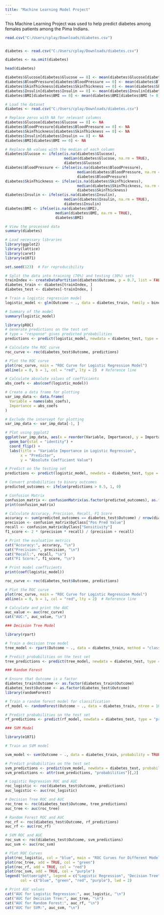 ```yaml
---
title: "Machine Learning Model Project"
---
```


This Machine Learning Project was used to help predict diabetes among females patients among the Pima Indians. 

```r
read.csv("C:/Users/cplay/Downloads/diabetes.csv")


diabetes <- read.csv("C:/Users/cplay/Downloads/diabetes.csv")

diabetes <- na.omit(diabetes)
```

```r
head(diabetes)

diabetes$Glucose[diabetes$Glucose == 0] <- mean(diabetes$Glucose[diabetes$Glucose != 0], na.rm = TRUE)
diabetes$BloodPressure[diabetes$BloodPressure == 0] <- mean(diabetes$BloodPressure[diabetes$BloodPressure != 0], na.rm = TRUE)
diabetes$SkinThickness[diabetes$SkinThickness == 0] <- mean(diabetes$SkinThickness[diabetes$SkinThickness != 0], na.rm = TRUE)
diabetes$Insulin[diabetes$Insulin == 0] <- mean(diabetes$Insulin[diabetes$Insulin != 0], na.rm = TRUE)
diabetes$BMI[diabetes$BMI == 0] <- mean(diabetes$BMI[diabetes$BMI != 0], na.rm = TRUE)

```

```r
# Load the dataset
diabetes <- read.csv("C:/Users/cplay/Downloads/diabetes.csv")

# Replace zeros with NA for relevant columns
diabetes$Glucose[diabetes$Glucose == 0] <- NA
diabetes$BloodPressure[diabetes$BloodPressure == 0] <- NA
diabetes$SkinThickness[diabetes$SkinThickness == 0] <- NA
diabetes$Insulin[diabetes$Insulin == 0] <- NA
diabetes$BMI[diabetes$BMI == 0] <- NA

```

```r
# Replace NA values with the median of each column
diabetes$Glucose <- ifelse(is.na(diabetes$Glucose), 
                           median(diabetes$Glucose, na.rm = TRUE), 
                           diabetes$Glucose)
diabetes$BloodPressure <- ifelse(is.na(diabetes$BloodPressure), 
                                 median(diabetes$BloodPressure, na.rm = TRUE), 
                                 diabetes$BloodPressure)
diabetes$SkinThickness <- ifelse(is.na(diabetes$SkinThickness), 
                                 median(diabetes$SkinThickness, na.rm = TRUE), 
                                 diabetes$SkinThickness)
diabetes$Insulin <- ifelse(is.na(diabetes$Insulin), 
                           median(diabetes$Insulin, na.rm = TRUE), 
                           diabetes$Insulin)
diabetes$BMI <- ifelse(is.na(diabetes$BMI), 
                       median(diabetes$BMI, na.rm = TRUE), 
                       diabetes$BMI)

# View the processed data
summary(diabetes)
```

```r
# Load necessary libraries
library(ggplot2)
library(lattice)
library(caret)
library(e1071)

```

```r
set.seed(123)  # For reproducibility

# Split the data into training (70%) and testing (30%) sets
trainIndex <- createDataPartition(diabetes$Outcome, p = 0.7, list = FALSE)
diabetes_train <- diabetes[trainIndex, ]
diabetes_test <- diabetes[-trainIndex, ]
```

```r
# Train a logistic regression model
logistic_model <- glm(Outcome ~ ., data = diabetes_train, family = binomial)

# Summary of the model
summary(logistic_model)
```
```r
library(pROC)
# Generate predictions on the test set
# type = "response" gives predicted probabilities
predictions <- predict(logistic_model, newdata = diabetes_test, type = "response")

# Calculate the ROC curve
roc_curve <- roc(diabetes_test$Outcome, predictions)

# Plot the ROC curve
plot(roc_curve, main = "ROC Curve for Logistic Regression Model")
abline(a = 0, b = 1, col = "red", lty = 2)  # Reference line
```
```r
# Calculate absolute values of coefficients
abs_coefs <- abs(coef(logistic_model))

# Create a data frame for plotting
var_imp_data <- data.frame(
  Variable = names(abs_coefs),
  Importance = abs_coefs
)

# Exclude the intercept for plotting
var_imp_data <- var_imp_data[-1, ]

# Plot using ggplot2
ggplot(var_imp_data, aes(x = reorder(Variable, Importance), y = Importance)) +
  geom_bar(stat = "identity") +
  coord_flip() +
  labs(title = "Variable Importance in Logistic Regression",
       x = "Predictor",
       y = "Absolute Coefficient Value")

# Predict on the testing set
predictions <- predict(logistic_model, newdata = diabetes_test, type = "response")
```

```r
# Convert probabilities to binary outcomes
predicted_outcomes <- ifelse(predictions > 0.5, 1, 0)

# Confusion Matrix
confusion_matrix <- confusionMatrix(as.factor(predicted_outcomes), as.factor(diabetes_test$Outcome))
print(confusion_matrix)

# Calculate Accuracy, Precision, Recall, F1 Score
accuracy <- sum(predicted_outcomes == diabetes_test$Outcome) / nrow(diabetes_test)
precision <- confusion_matrix$byClass["Pos Pred Value"]
recall <- confusion_matrix$byClass["Sensitivity"]
f1_score <- 2 * (precision * recall) / (precision + recall)

# Print the evaluation metrics
cat("Accuracy:", accuracy, "\n")
cat("Precision:", precision, "\n")
cat("Recall:", recall, "\n")
cat("F1 Score:", f1_score, "\n")

# Print model coefficients
print(coef(logistic_model))
```

```r
roc_curve <- roc(diabetes_test$Outcome, predictions)

# Plot the ROC curve
plot(roc_curve, main = "ROC Curve for Logistic Regression Model")
abline(a = 0, b = 1, col = "red", lty = 2)  # Reference line

# Calculate and print the AUC
auc_value <- auc(roc_curve)
cat("AUC:", auc_value, "\n")
```

```r
### Decision Tree Model

library(rpart)

# Train a decision tree model
tree_model <- rpart(Outcome ~ ., data = diabetes_train, method = "class")

# Predict probabilities on the test set
tree_predictions <- predict(tree_model, newdata = diabetes_test, type = "prob")[,2]
```

```r
### Random Forest

# Ensure that Outcome is a factor
diabetes_train$Outcome <- as.factor(diabetes_train$Outcome)
diabetes_test$Outcome <- as.factor(diabetes_test$Outcome)
library(randomForest)

# Train a random forest model for classification
rf_model <- randomForest(Outcome ~ ., data = diabetes_train, ntree = 100)

# Predict probabilities on the test set
rf_predictions <- predict(rf_model, newdata = diabetes_test, type = "prob")[,2]
```
```r
### SVM Model

library(e1071)

# Train an SVM model

svm_model <- svm(Outcome ~ ., data = diabetes_train, probability = TRUE)

# Predict probabilities on the test set
svm_predictions <- predict(svm_model, newdata = diabetes_test, probability = TRUE)
svm_predictions <- attr(svm_predictions, "probabilities")[,2]
```

```r

# Logistic Regression ROC and AUC
roc_logistic <- roc(diabetes_test$Outcome, predictions)
auc_logistic <- auc(roc_logistic)

# Decision Tree ROC and AUC
roc_tree <- roc(diabetes_test$Outcome, tree_predictions)
auc_tree <- auc(roc_tree)

# Random Forest ROC and AUC
roc_rf <- roc(diabetes_test$Outcome, rf_predictions)
auc_rf <- auc(roc_rf)

# SVM ROC and AUC
roc_svm <- roc(diabetes_test$Outcome, svm_predictions)
auc_svm <- auc(roc_svm)

# Plot ROC Curves
plot(roc_logistic, col = "blue", main = "ROC Curves for Different Models")
plot(roc_tree, add = TRUE, col = "green")
plot(roc_rf, add = TRUE, col = "red")
plot(roc_svm, add = TRUE, col = "purple")
legend("bottomright", legend = c("Logistic Regression", "Decision Tree", "Random Forest", "SVM"),
       col = c("blue", "green", "red", "purple"), lwd = 2)

```
```r
# Print AUC values
cat("AUC for Logistic Regression:", auc_logistic, "\n")
cat("AUC for Decision Tree:", auc_tree, "\n")
cat("AUC for Random Forest:", auc_rf, "\n")
cat("AUC for SVM:", auc_svm, "\n")
```

